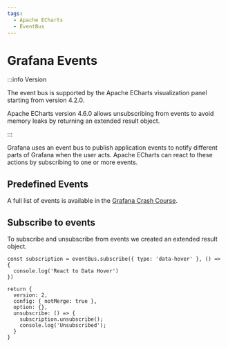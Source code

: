 ```yaml
---
tags:
  - Apache ECharts
  - EventBus
---
```



# Grafana Events

:::info Version

The event bus is supported by the Apache ECharts visualization panel starting from version 4.2.0.

Apache ECharts version 4.6.0 allows unsubscribing from events to avoid memory leaks by returning an extended result object.

:::

Grafana uses an event bus to publish application events to notify different parts of Grafana when the user acts. Apache ECharts can react to these actions by subscribing to one or more events.

## Predefined Events

A full list of events is available in the [Grafana Crash Course](/grafana/developer/eventbus).

## Subscribe to events

To subscribe and unsubscribe from events we created an extended result object.

```
const subscription = eventBus.subscribe({ type: 'data-hover' }, () => {
  console.log('React to Data Hover')
})

return {
  version: 2,
  config: { notMerge: true },
  option: {},
  unsubscribe: () => {
    subscription.unsubscribe();
    console.log('Unsubscribed');
  }
}
```
